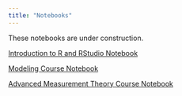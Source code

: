 ```yaml
---
title: "Notebooks"
---
```


These notebooks are under construction.

[Introduction to R and RStudio Notebook](https://wmmurrah.github.io/introR_RStudioNotebook/)

[Modeling Course Notebook](https://wmmurrah.github.io/modelingBook/)

[Advanced Measurement Theory Course Notebook](https://wmmurrah.github.io/AdvancedMeasurementTheoryNotebook/)
